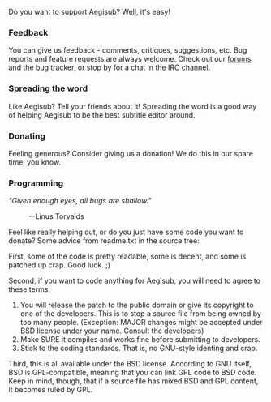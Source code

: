 Do you want to support Aegisub? Well, it's easy! 

===Feedback===
You can give us feedback - comments, critiques, suggestions, etc. Bug reports and feature requests are always welcome. Check out our [http://malakith.net/aegisub forums] and the [http://aegibug.nyo.dk/ bug tracker], or stop by for a chat in the [irc://irc.rizon.net/aegisub IRC channel].

===Spreading the word===
Like Aegisub? Tell your friends about it! Spreading the word is a good way of helping Aegisub to be the best subtitle editor around.

===Donating===
Feeling generous? Consider giving us a donation! We do this in our spare time, you know.

===Programming===
''"Given enough eyes, all bugs are shallow."''
:--Linus Torvalds
Feel like really helping out, or do you just have some code you want to donate? Some advice from readme.txt in the source tree:

First, some of the code is pretty readable, some is decent, and some is patched up crap. Good luck. ;)

Second, if you want to code anything for Aegisub, you will need to agree to these terms:
# You will release the patch to the public domain or give its copyright to one of the developers. This is to stop a source file from being owned by too many people. (Exception: MAJOR changes might be accepted under BSD license under your name. Consult the developers)
# Make SURE it compiles and works fine before submitting to developers.
#Stick to the coding standards. That is, no GNU-style identing and crap.

Third, this is all available under the BSD license. According to GNU itself, BSD is GPL-compatible, meaning that you can link GPL code to BSD code. Keep in mind, though, that if a source file has mixed BSD and GPL content, it becomes ruled by GPL.